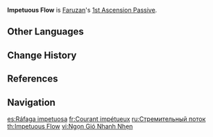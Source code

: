 {{Talent Infobox
|image         = Talent Impetuous Flow.png
|character     = Faruzan
|type          = 1st Ascension Passive
|info          = When Faruzan is in the Manifest Gale state created by [[Wind Realm of Nasamjnin]], the amount of time taken to charge a shot is decreased by 60%, and she can apply [[The Wind's Secret Ways]]' Perfidious Wind's Bale to opponents who are hit by the vortex created by Pressurized Collapse.
|scale_att1    = Elemental Burst
|utility1      = Anemo RES Reduction
|utility2      = Charged Attack
}}
'''Impetuous Flow''' is [[Faruzan]]'s [[1st Ascension Passive]].
<!--
==Preview==
{{Preview
|file1={{subst:PAGENAME}} Preview
|caption1= 

|file2= 
|caption2= 

|file3=
|caption3=
}}-->
==Other Languages==
{{Other Languages
|en      = Impetuous Flow
|zhs     = 迅捷流风
|zhs_rm  = Xùnjié Liúfēng
|zht     = 迅捷流風
|zht_rm  = Xùnjié Liúfēng
|zh_tl   = 
|ja      = 迅速流風''{{Assumed|kanji}}''
|ja_rm   = Jinsoku Ryuufuu<ref>YouTube: [https://youtu.be/ynKKSPQY6WY Ver.3.3「六処解悟、諸相空無」予告番組]</ref>
|ja_tl   = 
|ko      = 바람의 급류
|ko_rm   = Baram-ui Geumnyu
|ko_tl   = Wind's Torrent
|es      = Ráfaga impetuosa
|es_tl   = Impetuous Gust
|fr      = Courant impétueux
|fr_tl   = Impetuous Current
|ru      = Стремительный поток
|ru_tl   = Impetuous Flow
|th      = Impetuous Flow
|vi      = Ngọn Gió Nhanh Nhẹn
|vi_tl   = 
|de      = Ungestüme Böe
|de_tl   = Impetuous Gust
|id      = Impetuous Flow
|pt      = Corrente Impetuosa
|pt_tl   = Impetuous Flow
|tr      = Şiddetli Akım
|tr_tl   = 
|it      = Flusso impetuoso
|it_tl   = Impetuous Flow
}}

==Change History==
{{Change History|3.3}}

==References==
{{Reflist}}

==Navigation==
{{Talent Navbox|Faruzan}}

[[es:Ráfaga impetuosa]]
[[fr:Courant impétueux]]
[[ru:Стремительный поток]]
[[th:Impetuous Flow]]
[[vi:Ngọn Gió Nhanh Nhẹn]]